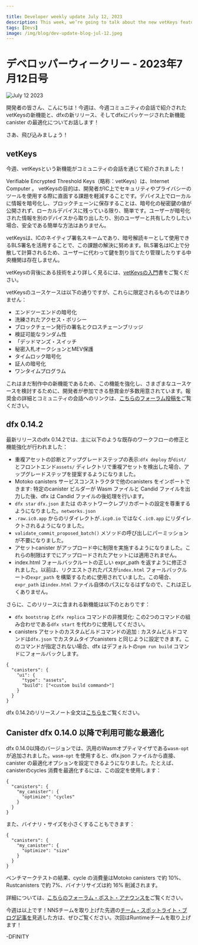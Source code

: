 ```yaml
---

title: Developer weekly update July 12, 2023
description: This week, we’re going to talk about the new vetKeys feature that was showcased in a community conversation this week, plus a new dfx release and a new optimization feature packaged with dfx.
tags: [Devs]
image: /img/blog/dev-update-blog-jul-12.jpeg
---
```

# デベロッパーウィークリー - 2023年7月12日号

![July 12 2023](../../static/img/blog/dev-update-blog-jul-12.jpeg)

開発者の皆さん、こんにちは！今週は、今週コミュニティの会話で紹介されたvetKeysの新機能と、dfxの新リリース、そしてdfxにパッケージされた新機能canister の最適化についてお話します！

さあ、飛び込みましょう！

## vetKeys

今週、vetKeysという新機能がコミュニティの会話を通じて紹介されました！

Verifiable Encrypted Threshold Keys（略称：vetKeys）は、Internet Computer 。 vetKeysの目的は、開発者がIC上でセキュリティやプライバシーのツールを使用する際に直面する課題を軽減することです。デバイス上でローカルに情報を暗号化し、ブロックチェーンに保存することは、暗号化の秘密鍵の値が公開されず、ローカルデバイスに残っている限り、簡単です。ユーザーが暗号化された情報を別のデバイスから取り出したり、別のユーザーと共有したりしたい場合、安全である簡単な方法はありません。

vetKeysは、ICのネイティブ署名スキームであり、暗号解読キーとして使用できるBLS署名を活用することで、この課題の解決に努めます。BLS署名はIC上で分散して計算されるため、ユーザーに代わって鍵を割り当てたり管理したりする中央機関は存在しません。

vetKeysの背後にある技術をより詳しく見るには、[vetKeysの入門](https://internetcomputer.org/blog/features/vetkey-primer)書をご覧ください。

vetKeysのユースケースは以下の通りですが、これらに限定されるものではありません：

- エンドツーエンドの暗号化
- 洗練されたアクセス・ポリシー
- ブロックチェーン発行の署名とクロスチェーンブリッジ
- 検証可能なランダム性
- 「デッドマンズ・スイッチ
- 秘密入札オークションとMEV保護
- タイムロック暗号化
- 証人の暗号化
- ワンタイムプログラム

これはまだ制作中の新機能であるため、この機能を強化し、さまざまなユースケースを検討するために、開発者が参加できる懸賞金が多数用意されています。報奨金の詳細とコミュニティの会話へのリンクは、[こちらのフォーラム投稿を](https://forum.dfinity.org/t/open-bnt-8-vetkeys-enabling-privacy-preserving-applications-on-the-ic/21294)ご覧ください。

## dfx 0.14.2

最新リリースのdfx 0.14.2では、主に以下のような既存のワークフローの修正と機能強化が行われました：

- 重複アセットの診断とアップグレードステップの表示:`dfx deploy` が`dist/` とフロントエンド`assets/` ディレクトリで重複アセットを検出した場合、アップグレードステップを提案するようになりました。
- Motoko canisters サービスコンストラクタで他のcanisters をインポートできます: 特定のcanister ビルダーが Wasm ファイルと Candid ファイルを出力した後、dfx は Candid ファイルの後処理を行います。
- `dfx star` `dfx.json` または のネットワークレプリカポートの設定を尊重するようになりました。`networks.json`
- `.raw.ic0.app` からのリダイレクトが`.icp0.io` ではなく`.ic0.app` にリダイレクトされるようになりました。
- `validate_commit_proposed_batch()` メソッドの呼び出しにパーミッションが不要になりました。
- アセットcanister がアップロード中に制限を実施するようになりました。これらの制限はすでにアップロードされたアセットには適用されません。
- index.html フォールバックルートの正しい expr\_path を返すように修正されました。以前は、リクエストされたパスが`index.html` フォールバックルートの`expr_path` を構築するために使用されていました。この場合、`expr_path` は`index.html` ファイル自体のパスになるはずなので、これは正しくありません。

さらに、このリリースに含まれる新機能は以下のとおりです：

- `dfx bootstrap` と`dfx replica` コマンドの非推奨化: この2つのコマンドの組み合わせである`dfx start` を代わりに使用してください。
- canisters アセットのカスタムビルドコマンドの追加 : カスタムビルドコマンドは`dfx.json` でカスタムタイプcanisters と同じように設定できます。このコマンドが指定されない場合、dfx はデフォルトの`npm run build` コマンドにフォールバックします。

<!-- end list -->

    {
      "canisters": {
        "ui": {
          "type": "assets",
          "build": ["<custom build command>"]
        }
      }
    }

dfx 0.14.2のリリースノート全文は[こちらを](https://github.com/dfinity/sdk/releases/tag/0.14.2)ご覧ください。

## Canister dfx 0.14.0 以降で利用可能な最適化

dfx 0.14.0以降のバージョンでは、汎用のWasmオプティマイザである`wasm-opt` が追加されました。`wasm-opt` を使用すると、dfx.json ファイルから直接、canister の最適化オプションを設定できるようになりました。たとえば、canisterのcycles 消費を最適化するには、この設定を使用します：

```
{
  "canisters": {
    "my_canister": {
      "optimize": "cycles"
    }
  }
}

```

また、バイナリ・サイズを小さくすることもできます：

```
{
  "canisters": {
    "my_canister": {
      "optimize": "size"
    }
  }
}

```

ベンチマークテストの結果、cycle の消費量はMotoko canisters で約 10%、Rustcanisters で約 7%、バイナリサイズは約 16% 削減されます。

詳細については、[こちらのフォーラム・ポスト・アナウンスを](https://forum.dfinity.org/t/canister-optimizer-available-in-dfx-0-14-0/21157)ご覧ください。

今週は以上です！NNSチームを取り上げた先週の[チーム・スポットライト・ブログ記事を](https://internetcomputer.org/blog/news-and-updates/team-spotlight-nns)見逃した方は、ぜひご覧ください。次回はRuntimeチームを取り上げます！

\-DFINITY

<!---



# Developer weekly - July 12 2023

![July 12 2023](../../static/img/blog/dev-update-blog-jul-12.jpeg)

Hello devs and welcome to this week’s issue of developer weekly! This week, we’re going to talk about the new vetKeys feature that was showcased in a community conversation this week, plus a new dfx release and a new feature packaged with dfx: canister optimization!

Let’s dive in!

## vetKeys
This week, a new feature was presented to our community via a community conversation: vetKeys! 

Verifiable Encrypted Threshold Keys (shortened to vetKeys) are a new feature that enables a number of cryptographic functions and use-cases on the Internet Computer. The purpose of vetKeys is to help mitigate some of the challenges that developers face when using security and privacy tools on the IC. Encrypting information locally on a device and storing it on a blockchain is easy, as long as the encryption’s secret key value is not exposed and remains on the local device. If a user wants to retrieve the encrypted information from another device or share it with another user, there isn’t a straightforward way that is secure.

vetKeys strives to resolve this challenge, as it leverages the BLS signatures, which are the native signature scheme on the IC and can be used as cryptographic decryption keys. Since BLS signatures are computed in a distributed manner on the IC, there is no central authority that is assigning or managing keys on the behalf of users. 

For a more in-depth look at the technology behind vetKeys, check out the [vetKeys primer](https://internetcomputer.org/blog/features/vetkey-primer).

Use-cases for vetKeys include, but are not limited to:
- End-to-end encryption.
- Sophisticated access policies.
- Blockchain-issues signatures and cross-chain bridges.
- Verifiable randomness.
- “Dead man’s switch”.
- Secret-bid auctions and MEV protection.
- Time-lock encryption.
- Witness encryption.
- One-time programs.

Since this is a new feature still in production, there are a number of bounties available for developers to participate in to help enhance the feature and explore different use-cases. For more information on the bounties and a link to the community conversation, check out [this forum post](https://forum.dfinity.org/t/open-bnt-8-vetkeys-enabling-privacy-preserving-applications-on-the-ic/21294).

## dfx 0.14.2
The newest release of dfx 0.14.2 primarily provided fixes and enhancements for existing workflows, such as:
- Diagnose duplicate assets and display upgrade steps: if `dfx deploy` detects duplicate assets in the `dist/` and frontend `assets/` directories, it will now suggest upgrade steps.
- Motoko canisters can import other canisters with service constructor: after a specific canister builder outputs the Wasm and Candid files, dfx will do some post processing on the Candid file.
- `dfx star`t now respects the network replica port configuration in `dfx.json` or `networks.json`
- The redirect from `.raw.ic0.app` now redirects to `.ic0.app` instead of `.icp0.io`.
- The `validate_commit_proposed_batch()` method no longer requires any permission to call.
- The asset canister now enforces limits during upload. These limits do not apply to assets already uploaded.
- A fix to the return of the correct expr_path for index.html fallback routes: previously, the requested path was used to construct the `expr_path` for the `index.html` fallback route. This was incorrect, as the `expr_path` should be the path of the `index.html` file itself in this case.

Additionally, new features included in this release include:
- The deprecation of the `dfx bootstrap` and `dfx replica` commands: please use `dfx start` instead, which is a combination of the two commands.
- An addition of optional custom build command for asset canisters: the custom build command can be set in `dfx.json` the same way it is set for custom type canisters. If the command is not provided, dfx will fallback to the default `npm run build` command.

```
{
  "canisters": {
    "ui": {
      "type": "assets",
      "build": ["<custom build command>"]
    }
  }
}
```

The full release notes for dfx 0.14.2 can be found [here](https://github.com/dfinity/sdk/releases/tag/0.14.2).

## Canister optimization available in dfx 0.14.0 and newer 

A new feature now packaged in versions of dfx 0.14.0 and newer includes `wasm-opt`, a general purpose Wasm optimizer. With `wasm-opt`, you can now configure canister optimization options straight from the dfx.json file. For example, to optimize a canister’s cycles consumption, you can use the configuration:

```
{
  "canisters": {
    "my_canister": {
      "optimize": "cycles"
    }
  }
}

```

Or, you can reduce binary size with the configuration:

```
{
  "canisters": {
    "my_canister": {
      "optimize": "size"
    }
  }
}

```

After some benchmark testing, our team estimates that you can expect to see cycle consumptions reduced by around 10% for Motoko canisters and 7% for Rust canisters, and binary size reduction by around 16%. 

For more details, check out the full [forum post announcement here](https://forum.dfinity.org/t/canister-optimizer-available-in-dfx-0-14-0/21157). 

That’s it for this week! If you missed last week’s [team spotlight blog post](https://internetcomputer.org/blog/news-and-updates/team-spotlight-nns) that featured the NNS team, be sure to check it out. For the next installment of the team spotlight series, we’ll dive into the Runtime team; be sure to check in next week for that! 

-DFINITY


-->
